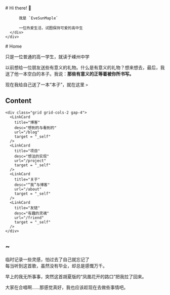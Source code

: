 
<BaseLayout PageID="home">
  <BaseCard title="home">
    <div class="flex">
      <div class="p-6">
          # Hi there! 👋

          我是 `EveSunMaple`

          一位热爱生活，试图保持可爱的高中生
      </div>
    </div>
  </BaseCard>
  <BaseCard title="home">
# Home

只是一位普通的高一学生，就读于嵊州中学

以前想给一位朋友送些有意义的礼物。什么是有意义的礼物？想来想去，最后，我送了他一本空白的本子。我说：**那些有意义的正等着被你所书写。**

现在我给自己送了一本“本子”，就在这里 `>`

## Content

    <div class="grid grid-cols-2 gap-4">
      <LinkCard
        title="博客"
        desc="想到的与看到的"
        url="/blog"
        target = "_self"
      />
      <LinkCard
        title="项目"
        desc="想法的实现"
        url="/project"
        target = "_self"
      />
      <LinkCard
        title="关于"
        desc="“我”与博客"
        url="/about"
        target = "_self"
      />
      <LinkCard
        title="友链"
        desc="有趣的灵魂"
        url="/friend"
        target = "_self"
      />
    </div>
## ~

<div class="alert"> 临时记录一些灵感，怕过去了自己就忘记了 </div>

<Collapse title="[2024/7/16] - 凤凰花开的路口（胡夏）">
每当听到这首歌，虽然没有毕业，却总是感慨万千。

早上的我无所事事，突然这首胡夏版的“凤凰花开的路口”把我拉了回来。

大家在合唱啊……那感觉真好，我也应该趁现在去做些事情吧。
</Collapse>
  </BaseCard>
</BaseLayout>